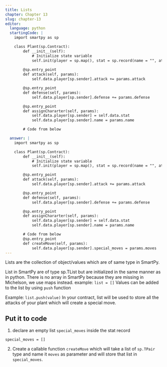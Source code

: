 ```yaml
---
title: Lists
chapter: Chapter 13
slug: chapter-13
editor:
  language: python
  startingCode: |
    import smartpy as sp

    class Plant(sp.Contract):
        def __init__(self):
            # Initialize state variable
            self.init(player = sp.map(), stat = sp.record(name = "", attack = sp.nat(10), defense = sp.nat(10), health = sp.nat(100), growth_rate = sp.nat(10), is_alive = True))
    
        @sp.entry_point
        def attack(self, params):
            self.data.player[sp.sender].attack += params.attack

        @sp.entry_point
        def defense(self, params):
            self.data.player[sp.sender].defense += params.defense

        @sp.entry_point
        def assignChararter(self, params):
            self.data.player[sp.sender] = self.data.stat
            self.data.player[sp.sender].name = params.name

        # Code from below

  answer: |  
    import smartpy as sp

    class Plant(sp.Contract):
        def __init__(self):
            # Initialize state variable            
            self.init(player = sp.map(), stat = sp.record(name = "", attack = sp.nat(10), defense = sp.nat(10), health = sp.nat(100), growth_rate = sp.nat(10), is_alive = True, special_moves = []))

        @sp.entry_point
        def attack(self, params):
            self.data.player[sp.sender].attack += params.attack

        @sp.entry_point
        def defense(self, params):
            self.data.player[sp.sender].defense += params.defense

        @sp.entry_point
        def assignChararter(self, params):
            self.data.player[sp.sender] = self.data.stat
            self.data.player[sp.sender].name = params.name

        # Code from below
        @sp.entry_point
        def createMove(self, params):
            self.data.player[sp.sender].special_moves = params.moves
---
```


Lists are the collection of object/values which are of same type in SmartPy.

List in SmartPy are of type sp.TList but are initialized in the same manner as in python.
There is no array in SmartPy because they are missing in Michelson, we use maps instead.
example:
`list = []`
Values can be added to the list by using `push` function

Example:
`list.push(value)`
In your contract, list will be used to store all the attacks of your plant which will create a special move.

## Put it to code

1) declare an empty list `special_moves` inside the stat record

`special_moves = []`

2) Create a callable function `createMove` which will take a list of `sp.TPair` type and name it `moves` as parameter and will store that list in `special_moves`.